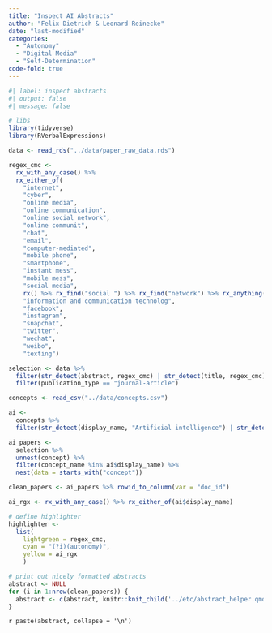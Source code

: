 ```yaml
---
title: "Inspect AI Abstracts"
author: "Felix Dietrich & Leonard Reinecke"
date: "last-modified"
categories:
  - "Autonomy"
  - "Digital Media"
  - "Self-Determination"
code-fold: true
---
```


```r
#| label: inspect abstracts
#| output: false
#| message: false

# libs
library(tidyverse)
library(RVerbalExpressions)

data <- read_rds("../data/paper_raw_data.rds")

regex_cmc <-
  rx_with_any_case() %>% 
  rx_either_of(
    "internet",
    "cyber",
    "online media",
    "online communication",
    "online social network",
    "online communit",
    "chat",
    "email",
    "computer-mediated",
    "mobile phone",
    "smartphone",
    "instant mess",
    "mobile mess",
    "social media",
    rx() %>% rx_find("social ") %>% rx_find("network") %>% rx_anything(mode = "lazy") %>% rx_find("site") %>% rx_anything(mode = "lazy"),
    "information and communication technolog",
    "facebook",
    "instagram",
    "snapchat",
    "twitter",
    "wechat",
    "weibo",
    "texting")

selection <- data %>% 
  filter(str_detect(abstract, regex_cmc) | str_detect(title, regex_cmc)) %>% 
  filter(publication_type == "journal-article")

concepts <- read_csv("../data/concepts.csv")

ai <-
  concepts %>%
  filter(str_detect(display_name, "Artificial intelligence") | str_detect(parent_display_names, "Artificial intelligence"))

ai_papers <- 
  selection %>% 
  unnest(concept) %>% 
  filter(concept_name %in% ai$display_name) %>% 
  nest(data = starts_with("concept"))

clean_papers <- ai_papers %>% rowid_to_column(var = "doc_id")

ai_rgx <- rx_with_any_case() %>% rx_either_of(ai$display_name)

# define highlighter
highlighter <- 
  list(
    lightgreen = regex_cmc,
    cyan = "(?i)(autonomy)",
    yellow = ai_rgx
    )

# print out nicely formatted abstracts
abstract <- NULL
for (i in 1:nrow(clean_papers)) {
  abstract <- c(abstract, knitr::knit_child('../etc/abstract_helper.qmd', quiet = TRUE))
}
```

`r paste(abstract, collapse = '\n')`

